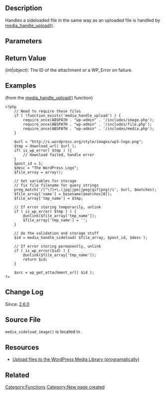 {{Languages|
{{en|Function_Reference/media_handle_sideload}}
{{ja|関数リファレンス/media_handle_sideload}}
}}
== Description ==

Handles a sideloaded file in the same way as an uploaded file is handled by [[Function_Reference/media_handle_upload|media_handle_upload()]].

== Parameters ==

{{Parameter|$file_array|array|Array similar to a $_FILES upload array.}}

{{Parameter|$post_id|int|The post ID the media is associated with. Required, but can be set to 0, creating a media item that has no relationship to a post.}}

{{Parameter|$desc|string|Description of the sideloaded file.|optional|null}}

{{Parameter|$post_data|array|Allows you to overwrite some of the attachment.|optional|null}}

== Return Value ==
; (int|object):  The ID of the attachment or a WP_Error on failure.

== Examples ==
(from the [[Function_Reference/media_handle_upload|media_handle_upload()]] function)
<pre><?php 
	// Need to require these files
	if ( !function_exists('media_handle_upload') ) {
		require_once(ABSPATH . "wp-admin" . '/includes/image.php');
		require_once(ABSPATH . "wp-admin" . '/includes/file.php');
		require_once(ABSPATH . "wp-admin" . '/includes/media.php');
	}

	$url = "http://s.wordpress.org/style/images/wp3-logo.png";
	$tmp = download_url( $url );
	if( is_wp_error( $tmp ) ){
		// download failed, handle error
	}
	$post_id = 1;
	$desc = "The WordPress Logo";
	$file_array = array();

	// Set variables for storage
	// fix file filename for query strings
	preg_match('/[^\?]+\.(jpg|jpe|jpeg|gif|png)/i', $url, $matches);
	$file_array['name'] = basename($matches[0]);
	$file_array['tmp_name'] = $tmp;

	// If error storing temporarily, unlink
	if ( is_wp_error( $tmp ) ) {
		@unlink($file_array['tmp_name']);
		$file_array['tmp_name'] = '';
	}

	// do the validation and storage stuff
	$id = media_handle_sideload( $file_array, $post_id, $desc );

	// If error storing permanently, unlink
	if ( is_wp_error($id) ) {
		@unlink($file_array['tmp_name']);
		return $id;
	}

	$src = wp_get_attachment_url( $id );
?>
</pre>

== Change Log  ==

Since: [[Version 2.6|2.6.0]]

== Source File ==

<tt>media_sideload_image()</tt> is located in {{Trac|wp-admin/includes/media.php}}.

== Resources ==

* [https://tommcfarlin.com/upload-files-wordpress-media-library/ Upload files to the WordPress Media Library (programatically)]

== Related ==
{{Upload Tags}}

{{Attachment Tags}}

{{Tag Footer}}

[[Category:Functions]]
[[Category:New page created]]
